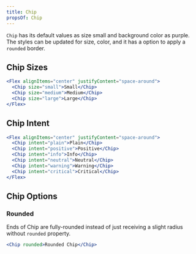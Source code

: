 ```yaml
---
title: Chip
propsOf: Chip
---
```


`Chip` has its default values as size small and background color as purple. The styles can be updated for size, color, and it has a option to apply a `rounded` border.

## Chip Sizes

```jsx
<Flex alignItems="center" justifyContent="space-around">
  <Chip size="small">Small</Chip>
  <Chip size="medium">Medium</Chip>
  <Chip size="large">Large</Chip>
</Flex>
```

## Chip Intent

```jsx
<Flex alignItems="center" justifyContent="space-around">
  <Chip intent="plain">Plain</Chip>
  <Chip intent="positive">Positive</Chip>
  <Chip intent="info">Info</Chip>
  <Chip intent="neutral">Neutral</Chip>
  <Chip intent="warning">Warning</Chip>
  <Chip intent="critical">Critical</Chip>
</Flex>
```

## Chip Options

### Rounded

Ends of Chip are fully-rounded instead of just receiving a slight radius without `rounded` property.

```jsx
<Chip rounded>Rounded Chip</Chip>
```
